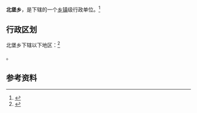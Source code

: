 {{中国乡级行政区|15/01/24/201/000}}

'''北堡乡'''，是{{PRC admin/fullname|15/01/24/201/000|3}}下辖的一个[[乡镇|乡镇]]级行政单位。<ref>{{PRC admin/ref sgc|{{PRC admin/parent|15/01/24/201/000}}}}</ref>

== 行政区划 ==

北堡乡下辖以下地区：<ref>{{PRC admin/ref sgc|15/01/24/201/000}}</ref>

{{PRC admin/children|15/01/24/201/000}}。

== 参考资料 ==

{{reflist}}

{{行政区划小作品}}
{{PRC admin/navcat|15/01/24/201/000}}